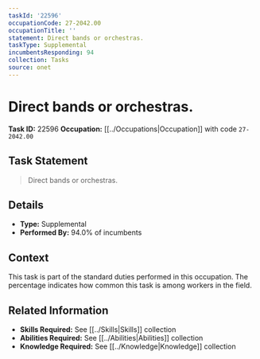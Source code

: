 ```yaml
---
taskId: '22596'
occupationCode: 27-2042.00
occupationTitle: ''
statement: Direct bands or orchestras.
taskType: Supplemental
incumbentsResponding: 94
collection: Tasks
source: onet
---
```

# Direct bands or orchestras.

**Task ID:** 22596
**Occupation:** [[../Occupations|Occupation]] with code `27-2042.00`

## Task Statement

> Direct bands or orchestras.

## Details

- **Type:** Supplemental
- **Performed By:** 94.0% of incumbents

## Context

This task is part of the standard duties performed in this occupation. The percentage indicates how common this task is among workers in the field.

## Related Information

- **Skills Required:** See [[../Skills|Skills]] collection
- **Abilities Required:** See [[../Abilities|Abilities]] collection
- **Knowledge Required:** See [[../Knowledge|Knowledge]] collection
